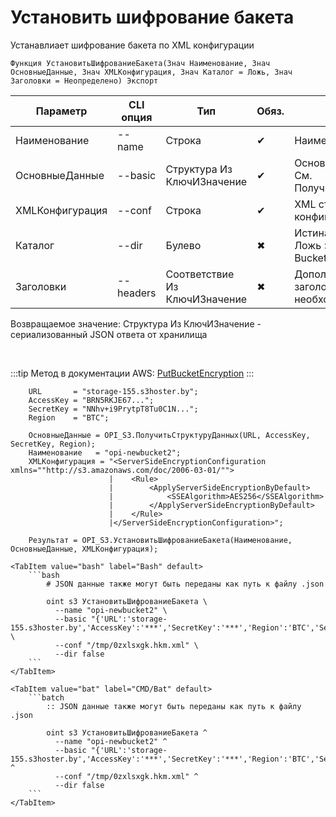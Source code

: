 ﻿---
sidebar_position: 4
description: Установить шифрование бакета и другие функции для работы с S3 в Открытом пакете интеграций - бесплатной open-source библиотеке интеграций для 1С:Предприятие 8, OneScript и CLI
keywords: [1C, 1С, 1С:Предприятие, 1С:Предприятие 8.3, API, Интеграция, Сервисы, Обмен, OneScript, CLI, S3]
---


# Установить шифрование бакета
 Устанавлиает шифрование бакета по XML конфигурации



`Функция УстановитьШифрованиеБакета(Знач Наименование, Знач ОсновныеДанные, Знач XMLКонфигурация, Знач Каталог = Ложь, Знач Заголовки = Неопределено) Экспорт`

  | Параметр | CLI опция | Тип | Обяз. | Назначение |
  |-|-|-|-|-|
  | Наименование | --name | Строка | &#x2714; | Наименование бакета |
  | ОсновныеДанные | --basic | Структура Из КлючИЗначение | &#x2714; | Основные данные запроса. См. ПолучитьСтруктуруДанных |
  | XMLКонфигурация | --conf | Строка | &#x2714; | XML строка или файл конфигурации шифрования |
  | Каталог | --dir | Булево | &#x2716; | Истина > Directory Bucket, Ложь > General Purpose Bucket |
  | Заголовки | --headers | Соответствие Из КлючИЗначение | &#x2716; | Дополнительные заголовки запроса, если необходимо |

  
  Возвращаемое значение:   Структура Из КлючИЗначение - сериализованный JSON ответа от хранилища

<br/>

:::tip
Метод в документации AWS: [PutBucketEncryption](https://docs.aws.amazon.com/AmazonS3/latest/API/API_PutBucketEncryption.html)
:::
<br/>



```bsl title="Пример использования для 1С:Предприятие/OneScript"
    URL       = "storage-155.s3hoster.by";
    AccessKey = "BRN5RKJE67...";
    SecretKey = "NNhv+i9PrytpT8Tu0C1N...";
    Region    = "BTC";

    ОсновныеДанные = OPI_S3.ПолучитьСтруктуруДанных(URL, AccessKey, SecretKey, Region);
    Наименование   = "opi-newbucket2";
    XMLКонфигурация = "<ServerSideEncryptionConfiguration xmlns=""http://s3.amazonaws.com/doc/2006-03-01/"">
                      |    <Rule>
                      |        <ApplyServerSideEncryptionByDefault>
                      |            <SSEAlgorithm>AES256</SSEAlgorithm>
                      |        </ApplyServerSideEncryptionByDefault>
                      |    </Rule>
                      |</ServerSideEncryptionConfiguration>";

    Результат = OPI_S3.УстановитьШифрованиеБакета(Наименование, ОсновныеДанные, XMLКонфигурация);
```
    

 <Tabs>
  
    <TabItem value="bash" label="Bash" default>
        ```bash
            # JSON данные также могут быть переданы как путь к файлу .json
            
            oint s3 УстановитьШифрованиеБакета \
              --name "opi-newbucket2" \
              --basic "{'URL':'storage-155.s3hoster.by','AccessKey':'***','SecretKey':'***','Region':'BTC','Service':'s3'}" \
              --conf "/tmp/0zxlsxgk.hkm.xml" \
              --dir false
        ```
    </TabItem>
  
    <TabItem value="bat" label="CMD/Bat" default>
        ```batch
            :: JSON данные также могут быть переданы как путь к файлу .json
            
            oint s3 УстановитьШифрованиеБакета ^
              --name "opi-newbucket2" ^
              --basic "{'URL':'storage-155.s3hoster.by','AccessKey':'***','SecretKey':'***','Region':'BTC','Service':'s3'}" ^
              --conf "/tmp/0zxlsxgk.hkm.xml" ^
              --dir false
        ```
    </TabItem>
</Tabs>



